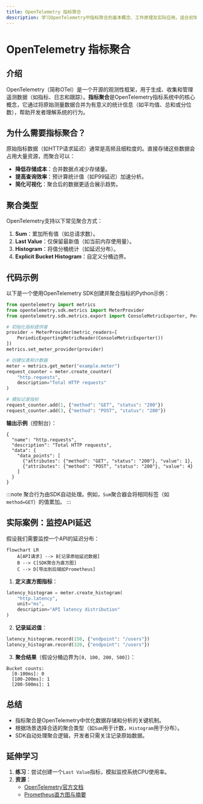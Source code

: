 ```yaml
---
title: OpenTelemetry 指标聚合
description: 学习OpenTelemetry中指标聚合的基本概念、工作原理及实际应用，适合初学者的完整指南。
---
```


# OpenTelemetry 指标聚合

## 介绍

OpenTelemetry（简称OTel）是一个开源的观测性框架，用于生成、收集和管理遥测数据（如指标、日志和跟踪）。**指标聚合**是OpenTelemetry指标系统中的核心概念，它通过将原始测量数据合并为有意义的统计信息（如平均值、总和或分位数），帮助开发者理解系统的行为。

## 为什么需要指标聚合？

原始指标数据（如HTTP请求延迟）通常是高频且细粒度的。直接存储这些数据会占用大量资源，而聚合可以：
- **降低存储成本**：合并数据点减少存储量。
- **提高查询效率**：预计算统计值（如P99延迟）加速分析。
- **简化可视化**：聚合后的数据更适合展示趋势。

## 聚合类型

OpenTelemetry支持以下常见聚合方式：

1. **Sum**：累加所有值（如总请求数）。
2. **Last Value**：仅保留最新值（如当前内存使用量）。
3. **Histogram**：将值分桶统计（如延迟分布）。
4. **Explicit Bucket Histogram**：自定义分桶边界。

## 代码示例

以下是一个使用OpenTelemetry SDK创建并聚合指标的Python示例：

```python
from opentelemetry import metrics
from opentelemetry.sdk.metrics import MeterProvider
from opentelemetry.sdk.metrics.export import ConsoleMetricExporter, PeriodicExportingMetricReader

# 初始化指标提供者
provider = MeterProvider(metric_readers=[
    PeriodicExportingMetricReader(ConsoleMetricExporter())
])
metrics.set_meter_provider(provider)

# 创建仪表和计数器
meter = metrics.get_meter("example.meter")
request_counter = meter.create_counter(
    "http.requests",
    description="Total HTTP requests"
)

# 模拟记录指标
request_counter.add(1, {"method": "GET", "status": "200"})
request_counter.add(3, {"method": "POST", "status": "200"})
```

**输出示例**（控制台）：
```
{
  "name": "http.requests",
  "description": "Total HTTP requests",
  "data": {
    "data_points": [
      {"attributes": {"method": "GET", "status": "200"}, "value": 1},
      {"attributes": {"method": "POST", "status": "200"}, "value": 4}
    ]
  }
}
```

:::note
聚合行为由SDK自动处理。例如，`Sum`聚合器会将相同标签（如`method=GET`）的值累加。
:::

## 实际案例：监控API延迟

假设我们需要监控一个API的延迟分布：

```mermaid
flowchart LR
    A[API请求] --> B[记录原始延迟数据]
    B --> C[SDK聚合为直方图]
    C --> D[导出到后端如Prometheus]
```

1. **定义直方图指标**：
```python
latency_histogram = meter.create_histogram(
    "http.latency",
    unit="ms",
    description="API latency distribution"
)
```

2. **记录延迟值**：
```python
latency_histogram.record(150, {"endpoint": "/users"})
latency_histogram.record(320, {"endpoint": "/users"})
```

3. **聚合结果**（假设分桶边界为`[0, 100, 200, 500]`）：
```
Bucket counts:
  [0-100ms]: 0
  [100-200ms]: 1
  [200-500ms]: 1
```

## 总结

- 指标聚合是OpenTelemetry中优化数据存储和分析的关键机制。
- 根据场景选择合适的聚合类型（如`Sum`用于计数，`Histogram`用于分布）。
- SDK自动处理聚合逻辑，开发者只需关注记录原始数据。

## 延伸学习

1. **练习**：尝试创建一个`Last Value`指标，模拟监控系统CPU使用率。
2. **资源**：
   - [OpenTelemetry官方文档](https://opentelemetry.io/docs/)
   - [Prometheus直方图与摘要](https://prometheus.io/docs/practices/histograms/)